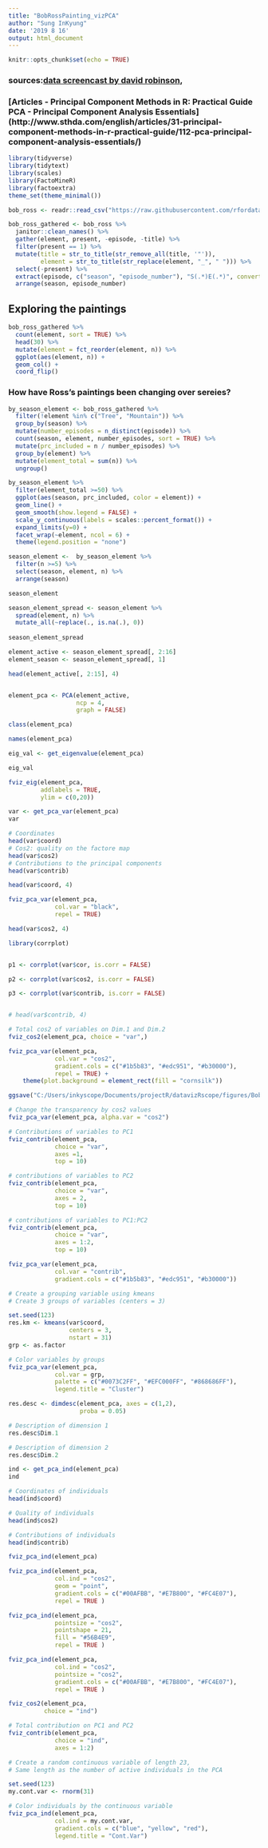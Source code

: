 ```yaml
---
title: "BobRossPainting_vizPCA"
author: "Sung InKyung"
date: '2019 8 16'
output: html_document
---
```


```r
knitr::opts_chunk$set(echo = TRUE)
```
### sources:[data screencast by david robinson](https://youtu.be/sD993H5FBIY),

### [Articles - Principal Component Methods in R: Practical Guide PCA - Principal Component Analysis Essentials] (http://www.sthda.com/english/articles/31-principal-component-methods-in-r-practical-guide/112-pca-principal-component-analysis-essentials/)

```r
library(tidyverse)
library(tidytext)
library(scales)
library(FactoMineR)
library(factoextra)
theme_set(theme_minimal())

bob_ross <- readr::read_csv("https://raw.githubusercontent.com/rfordatascience/tidytuesday/master/data/2019/2019-08-06/bob-ross.csv")
```

```r
bob_ross_gathered <- bob_ross %>% 
  janitor::clean_names() %>%
  gather(element, present, -episode, -title) %>% 
  filter(present == 1) %>% 
  mutate(title = str_to_title(str_remove_all(title, '"')),
         element = str_to_title(str_replace(element, "_", " "))) %>% 
  select(-present) %>% 
  extract(episode, c("season", "episode_number"), "S(.*)E(.*)", convert = TRUE, remove = FALSE) %>% 
  arrange(season, episode_number)
```
## Exploring the paintings
```r
bob_ross_gathered %>% 
  count(element, sort = TRUE) %>% 
  head(30) %>% 
  mutate(element = fct_reorder(element, n)) %>% 
  ggplot(aes(element, n)) +
  geom_col() +
  coord_flip()
```
### How have Ross's paintings been changing over sereies?
```r
by_season_element <- bob_ross_gathered %>% 
  filter(!element %in% c("Tree", "Mountain")) %>% 
  group_by(season) %>% 
  mutate(number_episodes = n_distinct(episode)) %>%  
  count(season, element, number_episodes, sort = TRUE) %>% 
  mutate(prc_included = n / number_episodes) %>% 
  group_by(element) %>% 
  mutate(element_total = sum(n)) %>% 
  ungroup()
```

```r
by_season_element %>% 
  filter(element_total >=50) %>% 
  ggplot(aes(season, prc_included, color = element)) +
  geom_line() +
  geom_smooth(show.legend = FALSE) +
  scale_y_continuous(labels = scales::percent_format()) +
  expand_limits(y=0) +
  facet_wrap(~element, ncol = 6) +
  theme(legend.position = "none")
```

```r
season_element <-  by_season_element %>%
  filter(n >=5) %>% 
  select(season, element, n) %>% 
  arrange(season)

season_element 
```

```r
season_element_spread <- season_element %>% 
  spread(element, n) %>% 
  mutate_all(~replace(., is.na(.), 0))
  
season_element_spread
```

```r
element_active <- season_element_spread[, 2:16]
element_season <- season_element_spread[, 1]

head(element_active[, 2:15], 4)


element_pca <- PCA(element_active, 
                   ncp = 4,
                   graph = FALSE)
```

```r
class(element_pca)

names(element_pca)
```

```r
eig_val <- get_eigenvalue(element_pca)

eig_val

```

```r
fviz_eig(element_pca, 
         addlabels = TRUE, 
         ylim = c(0,20))
```

```r
var <- get_pca_var(element_pca)
var
```

```r
# Coordinates
head(var$coord)
# Cos2: quality on the factore map
head(var$cos2)
# Contributions to the principal components
head(var$contrib)
```

```r
head(var$coord, 4)
```

```r
fviz_pca_var(element_pca, 
             col.var = "black",
             repel = TRUE)

```

```r
head(var$cos2, 4)
```

```r
library(corrplot)


p1 <- corrplot(var$cor, is.corr = FALSE)

p2 <- corrplot(var$cos2, is.corr = FALSE)

p3 <- corrplot(var$contrib, is.corr = FALSE)


# head(var$contrib, 4)
```

```r
# Total cos2 of variables on Dim.1 and Dim.2
fviz_cos2(element_pca, choice = "var",)
```

```r
fviz_pca_var(element_pca,
             col.var = "cos2",
             gradient.cols = c("#1b5b83", "#edc951", "#b30000"),
             repel = TRUE) +
    theme(plot.background = element_rect(fill = "cornsilk"))

ggsave("C:/Users/inkyscope/Documents/projectR/datavizRscope/figures/Bob_ross_paintings_elements_vizPCA.png")
```

```r
# Change the transparency by cos2 values
fviz_pca_var(element_pca, alpha.var = "cos2")
```

```r
# Contributions of variables to PC1
fviz_contrib(element_pca,
             choice = "var",
             axes =1,
             top = 10)

# contributions of variables to PC2
fviz_contrib(element_pca,
             choice = "var",
             axes = 2,
             top = 10)

# contributions of variables to PC1:PC2
fviz_contrib(element_pca, 
             choice = "var", 
             axes = 1:2, 
             top = 10)
```

```r
fviz_pca_var(element_pca, 
             col.var = "contrib",
             gradient.cols = c("#1b5b83", "#edc951", "#b30000"))
```

```r
# Create a grouping variable using kmeans
# Create 3 groups of variables (centers = 3)

set.seed(123)
res.km <- kmeans(var$coord, 
                 centers = 3, 
                 nstart = 31)
grp <- as.factor

# Color variables by groups
fviz_pca_var(element_pca, 
             col.var = grp, 
             palette = c("#0073C2FF", "#EFC000FF", "#868686FF"),
             legend.title = "Cluster")
```

```r
res.desc <- dimdesc(element_pca, axes = c(1,2), 
                    proba = 0.05)

# Description of dimension 1
res.desc$Dim.1

# Description of dimension 2
res.desc$Dim.2
```

```r
ind <- get_pca_ind(element_pca)
ind
```

```r
# Coordinates of individuals
head(ind$coord)

# Quality of individuals
head(ind$cos2)

# Contributions of individuals
head(ind$contrib)
```

```r
fviz_pca_ind(element_pca)
```

```r
fviz_pca_ind(element_pca, 
             col.ind = "cos2",
             geom = "point",
             gradient.cols = c("#00AFBB", "#E7B800", "#FC4E07"),
             repel = TRUE )
```

```r
fviz_pca_ind(element_pca, 
             pointsize = "cos2", 
             pointshape = 21, 
             fill = "#56B4E9",
             repel = TRUE )

```

```r
fviz_pca_ind(element_pca, 
             col.ind = "cos2", 
             pointsize = "cos2",
             gradient.cols = c("#00AFBB", "#E7B800", "#FC4E07"),
             repel = TRUE )
```

```r
fviz_cos2(element_pca, 
          choice = "ind")

# Total contribution on PC1 and PC2
fviz_contrib(element_pca, 
             choice = "ind", 
             axes = 1:2)
```

```r
# Create a random continuous variable of length 23,
# Same length as the number of active individuals in the PCA

set.seed(123)
my.cont.var <- rnorm(31)

# Color individuals by the continuous variable
fviz_pca_ind(element_pca, 
             col.ind = my.cont.var,
             gradient.cols = c("blue", "yellow", "red"),
             legend.title = "Cont.Var")
```

